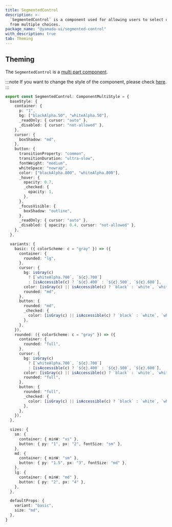 ```yaml
---
title: SegmentedControl
description: >-
  `SegmentedControl` is a component used for allowing users to select one option
  from multiple choices.
package_name: "@yamada-ui/segmented-control"
with_description: true
tab: Theming
---
```


## Theming

The `SegmentedControl` is a [multi part component](/styled-system/theming/component-style#multi-part-components).

:::note
If you want to change the style of the component, please check [here](/styled-system/theming/customize-theme#changing-the-style-of-components).
:::

```ts
export const SegmentedControl: ComponentMultiStyle = {
  baseStyle: {
    container: {
      p: "1",
      bg: ["blackAlpha.50", "whiteAlpha.50"],
      _readOnly: { cursor: "auto" },
      _disabled: { cursor: "not-allowed" },
    },
    cursor: {
      boxShadow: "md",
    },
    button: {
      transitionProperty: "common",
      transitionDuration: "ultra-slow",
      fontWeight: "medium",
      whiteSpace: "nowrap",
      color: ["blackAlpha.800", "whiteAlpha.800"],
      _hover: {
        opacity: 0.7,
        _checked: {
          opacity: 1,
        },
      },
      _focusVisible: {
        boxShadow: "outline",
      },
      _readOnly: { cursor: "auto" },
      _disabled: { opacity: 0.4, cursor: "not-allowed" },
    },
  },

  variants: {
    basic: ({ colorScheme: c = "gray" }) => ({
      container: {
        rounded: "lg",
      },
      cursor: {
        bg: isGray(c)
          ? [`whiteAlpha.700`, `${c}.700`]
          : [isAccessible(c) ? `${c}.400` : `${c}.500`, `${c}.600`],
        color: [isGray(c) || isAccessible(c) ? `black` : `white`, `white`],
        rounded: "md",
      },
      button: {
        rounded: "md",
        _checked: {
          color: [isGray(c) || isAccessible(c) ? `black` : `white`, `white`],
        },
      },
    }),
    rounded: ({ colorScheme: c = "gray" }) => ({
      container: {
        rounded: "full",
      },
      cursor: {
        bg: isGray(c)
          ? [`whiteAlpha.700`, `${c}.700`]
          : [isAccessible(c) ? `${c}.400` : `${c}.500`, `${c}.600`],
        color: [isGray(c) || isAccessible(c) ? `black` : `white`, `white`],
        rounded: "full",
      },
      button: {
        rounded: "full",
        _checked: {
          color: [isGray(c) || isAccessible(c) ? `black` : `white`, `white`],
        },
      },
    }),
  },

  sizes: {
    sm: {
      container: { minW: "xs" },
      button: { py: "1", px: "2", fontSize: "sm" },
    },
    md: {
      container: { minW: "sm" },
      button: { py: "1.5", px: "3", fontSize: "md" },
    },
    lg: {
      container: { minW: "md" },
      button: { py: "2", px: "4" },
    },
  },

  defaultProps: {
    variant: "basic",
    size: "md",
  },
}
```
